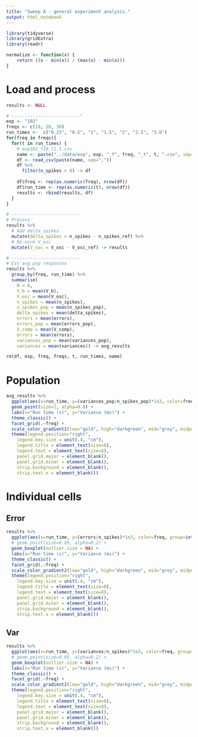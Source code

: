 ```yaml
---
title: "Sweep A - general experiment analysis."
output: html_notebook
---
```


```r
library(tidyverse)
library(gridExtra)
library(readr)

normalize <- function(x) {
    return ((x - min(x)) / (max(x) - min(x)))
}
```


# Load and process

```r
results <- NULL

# --------------------------"
exp <- "102"
freqs <- c(10, 20, 30)
run_times <-  c("0.25", "0.5", "1", "1.5", "2", "2.5", "3.0")
for(freq in freqs){
  for(t in run_times) {
    # exp102_f10_t1.5.csv
    name <- paste("../data/exp", exp, "_f", freq, "_t", t, ".csv", sep="")
    df <- read_csv(paste(name, sep=","))
    df %>%
      filter(n_spikes > 0) -> df
  
    df$freq <- rep(as.numeric(freq), nrow(df))
    df$run_time <- rep(as.numeric(t), nrow(df))
    results <- rbind(results, df)  
  }
}

# --------------------------
# Process
results %>% 
  # Add delta_spikes
  mutate(delta_spikes = n_spikes - n_spikes_ref) %>% 
  # Re-norm V_osc
  mutate(V_osc = V_osc - V_osc_ref) -> results

# --------------------------
# Est avg pop responses
results %>% 
  group_by(freq, run_time) %>% 
  summarise(
    N = 0,
    V_b = mean(V_b),
    V_osc = mean(V_osc),
    n_spikes = mean(n_spikes),
    n_spikes_pop = mean(n_spikes_pop),
    delta_spikes = mean(delta_spikes),
    errors = mean(errors), 
    errors_pop = mean(errors_pop), 
    V_comp = mean(V_comp), 
    errors = mean(errors), 
    variances_pop = mean(variances_pop),
    variances = mean(variances)) -> avg_results

rm(df, exp, freq, freqs, t, run_times, name)
```

# Population

```r
avg_results %>%
  ggplot(aes(x=run_time, y=(variances_pop/n_spikes_pop)*1e3, color=freq, group=interaction(freq, run_time))) +
  geom_point(size=1, alpha=0.8) +
  labs(x="Run time (s)", y="Variance (ms)") +
  theme_classic() +
  facet_grid(.~freq) +
  scale_color_gradient2(low="gold", high="darkgreen", mid="grey", midpoint=20, name="Freq. (Hz)") +
  theme(legend.position="right", 
    legend.key.size = unit(.4, "cm"),
    legend.title = element_text(size=8),
    legend.text = element_text(size=8),
    panel.grid.major = element_blank(),
    panel.grid.minor = element_blank(),
    strip.background = element_blank(),
    strip.text.x = element_blank()) 
```

# Individual cells
## Error

```r
results %>%
  ggplot(aes(x=run_time, y=(errors/n_spikes)*1e3, color=freq, group=interaction(freq, run_time))) +
  # geom_point(size=0.05, alpha=0.2) + 
  geom_boxplot(outlier.size = NA) +
  labs(x="Run time (s)", y="Variance (ms)") +
  theme_classic() +
  facet_grid(.~freq) +
  scale_color_gradient2(low="gold", high="darkgreen", mid="grey", midpoint=20, name="Freq. (Hz)") +
  theme(legend.position="right", 
    legend.key.size = unit(.4, "cm"),
    legend.title = element_text(size=8),
    legend.text = element_text(size=8),
    panel.grid.major = element_blank(),
    panel.grid.minor = element_blank(),
    strip.background = element_blank(),
    strip.text.x = element_blank()) 
```

## Var

```r
results %>%
  ggplot(aes(x=run_time, y=(variances/n_spikes)*1e3, color=freq, group=interaction(freq, run_time))) +
  # geom_point(size=0.05, alpha=0.2) + 
  geom_boxplot(outlier.size = NA) +
  labs(x="Run time (s)", y="Variance (ms)") +
  theme_classic() +
  facet_grid(.~freq) +
  scale_color_gradient2(low="gold", high="darkgreen", mid="grey", midpoint=20, name="Freq. (Hz)") +
  theme(legend.position="right", 
    legend.key.size = unit(.4, "cm"),
    legend.title = element_text(size=8),
    legend.text = element_text(size=8),
    panel.grid.major = element_blank(),
    panel.grid.minor = element_blank(),
    strip.background = element_blank(),
    strip.text.x = element_blank()) 
```

